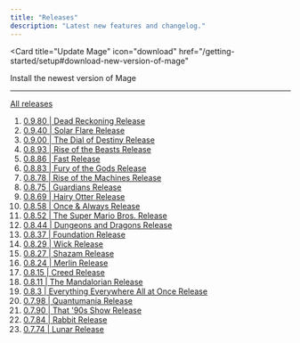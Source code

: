 ```yaml
---
title: "Releases"
description: "Latest new features and changelog."
---
```


<Card
  title="Update Mage"
  icon="download"
  href="/getting-started/setup#download-new-version-of-mage"
>
  Install the newest version of Mage
</Card>

---

[All releases](https://github.com/mage-ai/mage-ai/releases)

1. [0.9.80 | Dead Reckoning Release](https://github.com/mage-ai/mage-ai/releases/tag/0.9.8)
1. [0.9.40 | Solar Flare Release](https://github.com/mage-ai/mage-ai/releases/tag/0.9.4)
1. [0.9.00 | The Dial of Destiny Release](https://github.com/mage-ai/mage-ai/releases/tag/0.9.0)
1. [0.8.93 | Rise of the Beasts Release](https://github.com/mage-ai/mage-ai/releases/tag/0.8.93)
1. [0.8.86 | Fast Release](https://github.com/mage-ai/mage-ai/releases/tag/0.8.86)
1. [0.8.83 | Fury of the Gods Release](https://github.com/mage-ai/mage-ai/releases/tag/0.8.83)
1. [0.8.78 | Rise of the Machines Release](https://github.com/mage-ai/mage-ai/releases/tag/0.8.78)
1. [0.8.75 | Guardians Release](https://github.com/mage-ai/mage-ai/releases/tag/0.8.75)
1. [0.8.69 | Hairy Otter Release](https://github.com/mage-ai/mage-ai/releases/tag/0.8.69)
1. [0.8.58 | Once & Always Release](https://github.com/mage-ai/mage-ai/releases/tag/0.8.58)
1. [0.8.52 | The Super Mario Bros. Release](https://github.com/mage-ai/mage-ai/releases/tag/0.8.52)
1. [0.8.44 | Dungeons and Dragons Release](https://github.com/mage-ai/mage-ai/releases/tag/0.8.44)
1. [0.8.37 | Foundation Release](https://github.com/mage-ai/mage-ai/releases/tag/0.8.37)
1. [0.8.29 | Wick Release](https://github.com/mage-ai/mage-ai/releases/tag/0.8.29)
1. [0.8.27 | Shazam Release](https://github.com/mage-ai/mage-ai/releases/tag/0.8.27)
1. [0.8.24 | Merlin Release](https://github.com/mage-ai/mage-ai/releases/tag/0.8.24)
1. [0.8.15 | Creed Release](https://github.com/mage-ai/mage-ai/releases/tag/0.8.15)
1. [0.8.11 | The Mandalorian Release](https://github.com/mage-ai/mage-ai/releases/tag/0.8.11)
1. [0.8.3 | Everything Everywhere All at Once Release](https://github.com/mage-ai/mage-ai/releases/tag/0.8.3)
1. [0.7.98 | Quantumania Release](https://github.com/mage-ai/mage-ai/releases/tag/0.7.98)
1. [0.7.90 | That '90s Show Release](https://github.com/mage-ai/mage-ai/releases/tag/0.7.90)
1. [0.7.84 | Rabbit Release](https://github.com/mage-ai/mage-ai/releases/tag/0.7.84)
1. [0.7.74 | Lunar Release](https://github.com/mage-ai/mage-ai/releases/tag/0.7.74)
